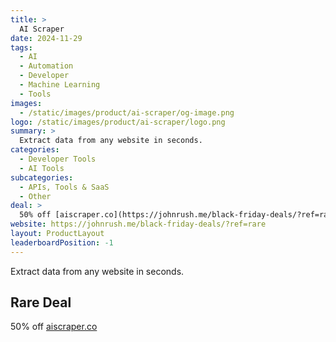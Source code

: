 ```yaml
---
title: >
  AI Scraper
date: 2024-11-29
tags:
  - AI
  - Automation
  - Developer
  - Machine Learning
  - Tools
images:
  - /static/images/product/ai-scraper/og-image.png
logo: /static/images/product/ai-scraper/logo.png
summary: >
  Extract data from any website in seconds.
categories:
  - Developer Tools
  - AI Tools
subcategories:
  - APIs, Tools & SaaS
  - Other
deal: >
  50% off [aiscraper.co](https://johnrush.me/black-friday-deals/?ref=rare)
website: https://johnrush.me/black-friday-deals/?ref=rare
layout: ProductLayout
leaderboardPosition: -1
---
```

Extract data from any website in seconds.

## Rare Deal

50% off [aiscraper.co](https://johnrush.me/black-friday-deals/?ref=rare)
